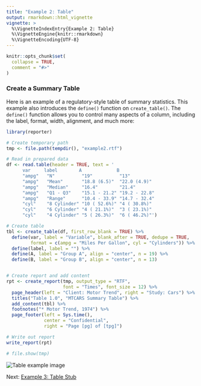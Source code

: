 ```yaml
---
title: "Example 2: Table"
output: rmarkdown::html_vignette
vignette: >
  %\VignetteIndexEntry{Example 2: Table}
  %\VignetteEngine{knitr::rmarkdown}
  %\VignetteEncoding{UTF-8}
---
```


```r
knitr::opts_chunk$set(
  collapse = TRUE,
  comment = "#>"
)
```

### Create a Summary Table

Here is an example of a regulatory-style table of summary statistics. This
example also introduces the `define()` function on `create_table()`.  The
`define()` function allows you to control many aspects of a column, including
the label, format, width, alignment, and much more:

```r
library(reporter)

# Create temporary path
tmp <- file.path(tempdir(), "example2.rtf")

# Read in prepared data
df <- read.table(header = TRUE, text = '
      var     label        A             B          
      "ampg"   "N"          "19"          "13"         
      "ampg"   "Mean"       "18.8 (6.5)"  "22.0 (4.9)" 
      "ampg"   "Median"     "16.4"        "21.4"       
      "ampg"   "Q1 - Q3"    "15.1 - 21.2" "19.2 - 22.8"
      "ampg"   "Range"      "10.4 - 33.9" "14.7 - 32.4"
      "cyl"    "8 Cylinder" "10 ( 52.6%)" "4 ( 30.8%)" 
      "cyl"    "6 Cylinder" "4 ( 21.1%)"  "3 ( 23.1%)" 
      "cyl"    "4 Cylinder" "5 ( 26.3%)"  "6 ( 46.2%)"')

# Create table
tbl <- create_table(df, first_row_blank = TRUE) %>% 
  define(var, label = "Variable", blank_after = TRUE, dedupe = TRUE,
         format = c(ampg = "Miles Per Gallon", cyl = "Cylinders")) %>% 
  define(label, label = "") %>% 
  define(A, label = "Group A", align = "center", n = 19) %>% 
  define(B, label = "Group B", align = "center", n = 13)


# Create report and add content
rpt <- create_report(tmp, output_type = "RTF", 
                     font = "Times", font_size = 12) %>% 
  page_header(left = "Client: Motor Trend", right = "Study: Cars") %>% 
  titles("Table 1.0", "MTCARS Summary Table") %>% 
  add_content(tbl) %>% 
  footnotes("* Motor Trend, 1974") %>%
  page_footer(left = Sys.time(), 
              center = "Confidential", 
              right = "Page [pg] of [tpg]")

# Write out report
write_report(rpt)

# file.show(tmp)

```
<img src="../man/images/e2.png"  alt="Table example image"/>

Next: [Example 3: Table Stub](reporter-stub.html)
